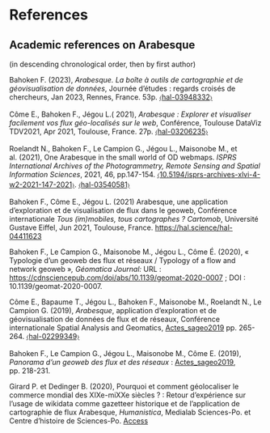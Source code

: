 # References {.unnumbered}

## **Academic references on Arabesque**

(in descending chronological order, then by first author)

Bahoken F. (2023), *Arabesque. La boîte à outils de cartographie et de géovisualisation de données*, Journée d'études : regards croisés de chercheurs, Jan 2023, Rennes, France. 53p. [〈hal-03948332〉](https://hal.science/hal-03948332)

Côme E., Bahoken F., Jégou L.( 2021), *Arabesque : Explorer et visualiser facilement vos flux géo-localisés sur le web*, Conférence, Toulouse DataViz TDV2021, Apr 2021, Toulouse, France. 27p. [〈hal-03206235〉](https://hal.science/hal-03206235)

Roelandt N., Bahoken F., Le Campion G., Jégou L., Maisonobe M., et al. (2021), One Arabesque in the small world of OD webmaps. *ISPRS International Archives of the Photogrammetry, Remote Sensing and Spatial Information Sciences*, 2021, 46, pp.147-154. [〈10.5194/isprs-archives-xlvi-4-w2-2021-147-2021〉](https://dx.doi.org/10.5194/isprs-archives-xlvi-4-w2-2021-147-2021). [〈hal-03540581〉](https://hal.science/hal-03540581)

Bahoken F., Côme E., Jégou L. (2021) Arabesque, une application d'exploration et de visualisation de flux dans le geoweb, Conférence internationale *Tous (im)mobiles, tous cartographes ? Cartomob*, Université Gustave Eiffel, Jun 2021, Toulouse, France. <https://hal.science/hal-04411623>

Bahoken F., Le Campion G., Maisonobe M., Jégou L., Côme É. (2020), « Typologie d’un geoweb des flux et réseaux / Typology of a flow and network geoweb »*, Géomatica Journal:* URL : <https://cdnsciencepub.com/doi/abs/10.1139/geomat-2020-0007> ; DOI : 10.1139/geomat-2020-0007.

Côme E., Bapaume T., Jégou L., Bahoken F., Maisonobe M., Roelandt N., Le Campion G. (2019), *Arabesque*, application d’exploration et de géovisualisation de données de flux et de réseaux, Conférence internationale Spatial Analysis and Geomatics, [Actes_sageo2019](https://sageo2019.irstea.fr/actes/) pp. 265-264. [〈hal-02299349〉](https://hal.science/hal-02299349)

Bahoken F., Le Campion G., Jégou L., Maisonobe M., Côme E. (2019), *Panorama d’un geoweb des flux et des réseaux* : [Actes_sageo2019](https://sageo2019.irstea.fr/actes/), pp. 218-231.

Girard P. et Dedinger B. (2020), Pourquoi et comment géolocaliser le commerce mondial des XIXe-miXXe siècles ? : Retour d’expérience sur l’usage de wikidata comme gazetteer historique et de l’application de cartographie de flux Arabesque, *Humanistica*, Medialab Sciences-Po. et Centre d’histoire de Sciences-Po. [Access](http://medialab.github.io/publications/geolocaliserRICardo@humanistica2020/)

::: {#refs}
:::
